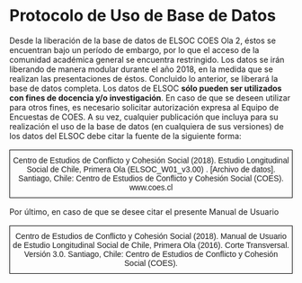 # Protocolo de Uso de Base de Datos
Desde la liberación de la base de datos de ELSOC COES Ola 2, éstos se encuentran bajo un período de embargo, por lo que el acceso de la comunidad académica general se encuentra restringido. Los datos se irán liberando de manera modular durante el año 2018, en la medida que se realizan las presentaciones de éstos. Concluido lo anterior, se liberará la base de datos completa. Los datos de ELSOC **sólo pueden ser utilizados con fines de docencia y/o investigación**. En caso de que se deseen utilizar para otros fines, es necesario solicitar autorización expresa al Equipo de Encuestas de COES. A su vez, cualquier publicación que incluya para su realización el uso de la base de datos (en cualquiera de sus versiones) de los datos del ELSOC debe citar la fuente de la siguiente forma:

<table style="border-collapse:collapse;border-spacing:0" class="tg"><thead><tr><th style="border-color:#000000;border-style:solid;border-width:1px;font-family:Arial, Helvetica, sans-serif !important;;font-size:14px;font-weight:normal;overflow:hidden;padding:10px 5px;text-align:center;vertical-align:top;word-break:normal">Centro de Estudios de Conflicto y Cohesión Social (2018). Estudio Longitudinal Social de Chile, Primera Ola (ELSOC_W01_v3.00) . [Archivo de datos]. Santiago, Chile: Centro de Estudios de Conflicto y Cohesión Social (COES). www.coes.cl <br></th></tr></thead></table>

Por último, en caso de que se desee citar el presente Manual de Usuario 

<table style="border-collapse:collapse;border-spacing:0" class="tg"><thead><tr><th style="border-color:#000000;border-style:solid;border-width:1px;font-family:Arial, Helvetica, sans-serif !important;;font-size:14px;font-weight:normal;overflow:hidden;padding:10px 5px;text-align:center;vertical-align:top;word-break:normal">Centro de Estudios de Conflicto y Cohesión Social (2018). Manual de Usuario de Estudio Longitudinal Social de Chile, Primera Ola (2016). Corte Transversal. Versión 3.0. Santiago, Chile: Centro de Estudios de Conflicto y Cohesión Social (COES).<br></th></tr></thead></table>



